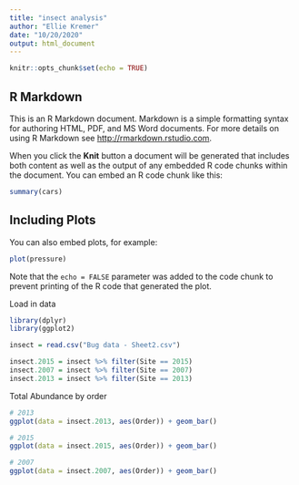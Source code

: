 ```yaml
---
title: "insect analysis"
author: "Ellie Kremer"
date: "10/20/2020"
output: html_document
---
```


```r
knitr::opts_chunk$set(echo = TRUE)
```

## R Markdown

This is an R Markdown document. Markdown is a simple formatting syntax for authoring HTML, PDF, and MS Word documents. For more details on using R Markdown see <http://rmarkdown.rstudio.com>.

When you click the **Knit** button a document will be generated that includes both content as well as the output of any embedded R code chunks within the document. You can embed an R code chunk like this:

```r
summary(cars)
```

## Including Plots

You can also embed plots, for example:

```r
plot(pressure)
```

Note that the `echo = FALSE` parameter was added to the code chunk to prevent printing of the R code that generated the plot.

Load in data
```r
library(dplyr)
library(ggplot2)

insect = read.csv("Bug data - Sheet2.csv")

insect.2015 = insect %>% filter(Site == 2015)
insect.2007 = insect %>% filter(Site == 2007) 
insect.2013 = insect %>% filter(Site == 2013) 
```

Total Abundance by order
```r
# 2013
ggplot(data = insect.2013, aes(Order)) + geom_bar()

# 2015
ggplot(data = insect.2015, aes(Order)) + geom_bar()

# 2007
ggplot(data = insect.2007, aes(Order)) + geom_bar()
```

